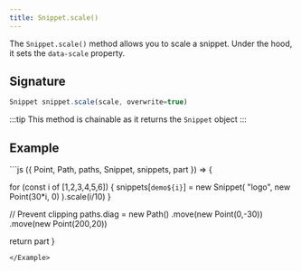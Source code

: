 ```yaml
---
title: Snippet.scale()
---
```


The `Snippet.scale()` method allows you to scale a snippet. Under the hood, it
sets the `data-scale` property.

## Signature

```js
Snippet snippet.scale(scale, overwrite=true)
```

:::tip
This method is chainable as it returns the `Snippet` object
:::

## Example

<Example caption="An example of the Snippet.scale() method">
```js
({ Point, Path, paths, Snippet, snippets, part }) => {

for (const i of [1,2,3,4,5,6]) {
snippets[`demo${i}`] = new Snippet(
"logo",
new Point(30\*i, 0)
).scale(i/10)
}

// Prevent clipping
paths.diag = new Path()
.move(new Point(0,-30))
.move(new Point(200,20))

return part
}

```
</Example>

```
